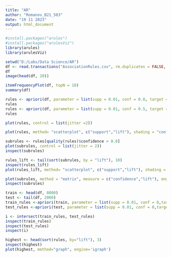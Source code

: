```yaml
---
title: "AR"
author: "Romanov_B21_503"
date: "19 11 2023"
output: html_document
---
```


```r
#install.packages("arules")
#install.packages("arulesViz")
library(arules)
library(arulesViz)
```

```r
setwd("D:/Labs/Data Science/AR")
df <- read.transactions("AssociationRules.csv", rm.duplicates = FALSE, header = FALSE, format = "basket", sep = " ", cols = NULL)
df
image(head(df, 20))
```

```r
itemFrequencyPlot(df, topN = 10)
summary(df)
```

```r
rules <- apriori(df, parameter = list(supp = 0.01, conf = 0.0, target = "rules"))
rules
rules <- apriori(df, parameter = list(supp = 0.01, conf = 0.5, target = "rules"))
rules
```

```r
plot(rules, control = list(jitter =2))
```

```r
plot(rules, method= "scatterplot", c("support","lift"), shading = "confidence", control=list(max=2000, jitter=2), engine = 'plotly')
```

```r
subrules <- rules[quality(rules)$confidence > 0.8]
plot(subrules, control = list(jitter = 2))
inspect(subrules)
```

```r
rules_lift <- tail(sort(subrules, by = "lift"), 10)
inspect(rules_lift)
plot(rules_lift, method= "scatterplot", c("support","lift"), shading = "confidence", engine = 'plotly')
```

```r
plot(subrules, method = "matrix", measure = c("confidence","lift"), engine = "grid", shading = c("lift","confidence"))
inspect(subrules)
```

```r
train <- head(df, 8000)
test <- tail(df, 2000)
train_rules <-apriori(train, parameter = list(supp = 0.01, conf = 0,target = "rules"))
test_rules <-apriori(test, parameter = list(supp = 0.01, conf = 0,target = "rules"))
```

```r
i <- intersect(train_rules, test_rules)
inspect(train_rules)
inspect(test_rules)
inspect(i)
```

```r
highest <- head(sort(rules, by="lift"), 3)
inspect(highest)
plot(highest, method="graph", engine='igraph')
```